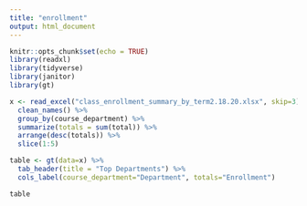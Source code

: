 ```yaml
---
title: "enrollment"
output: html_document
---
```


```r
knitr::opts_chunk$set(echo = TRUE)
library(readxl)
library(tidyverse)
library(janitor)
library(gt)
```

```r
x <- read_excel("class_enrollment_summary_by_term2.18.20.xlsx", skip=3) %>%
  clean_names() %>%
  group_by(course_department) %>%
  summarize(totals = sum(total)) %>%
  arrange(desc(totals)) %>%
  slice(1:5) 

table <- gt(data=x) %>%
  tab_header(title = "Top Departments") %>% 
  cols_label(course_department="Department", totals="Enrollment")

table 
```

